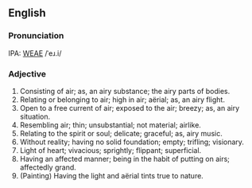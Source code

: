 ==English==
===Pronunciation===
IPA: [[WEAE]] /ˈeɹ.i/

===Adjective===
# Consisting of air; as, an airy substance; the airy parts  of bodies.
# Relating or belonging to air; high in air; aërial; as, an airy flight.
# Open to a free current of air; exposed to the air; breezy; as, an airy situation.
# Resembling air; thin; unsubstantial; not material; airlike.
# Relating to the spirit or soul; delicate; graceful; as, airy music.
# Without reality; having no solid foundation; empty; trifling; visionary.
# Light of heart; vivacious; sprightly; flippant; superficial.
# Having an affected manner; being in the habit of putting on airs; affectedly grand.
# (Painting) Having the light and aërial tints true to nature.